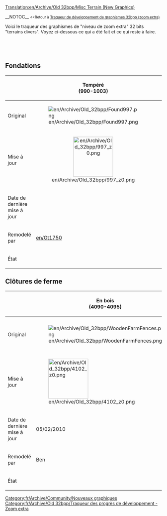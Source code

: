 [[Translation:en/Archive/Old 32bpp/Misc Terrain (New Graphics)]]


__NOTOC__
<small><<Retour à [[fr/Archive/Old 32bpp/Traqueur de développement de graphismes 32bpp (zoom extra)|Traqueur de développement de graphismes 32bpp (zoom extra)]]</small>

Voici le traqueur des graphismes de "niveau de zoom extra" 32 bits "terrains divers". Voyez ci-dessous ce qui a été fait et ce qui reste à faire.<br> 



<div><div style="display: table-cell; width:100%">{{fr/Archive/Old 32bpp/Barre de progression du traqueur 32bpp|terrains divers}}</div><div style="display: table-cell">&nbsp;</div></div>


{{fr/Archive/Old 32bpp/Clé de sprite du tracker}}

<onlyinclude>
==Fondations==
{| border=1 style="background:#e7ebff;"
!
!width=128| Tempéré  <br /> (990-1003)
!width=128| Arctique <br /> (328-341 ar)
!width=128| Tropical <br /> (517-530 tr)
!width=128| Pays des jouets  <br /> (543-556 to)
|-
!Original
|[[File:en/Archive/Old 32bpp/Found997.png]]
|[[File:en/Archive/Old 32bpp/Found c 335.png]]
|[[File:en/Archive/Old 32bpp/Found h 524.png]]
|[[File:en/Archive/Old 32bpp/Found t 550.png]]
|-
!Mise à jour
|align="center"|[[File:en/Archive/Old 32bpp/997 z0.png|128px]]
|
|align="center"|[[File:en/Archive/Old 32bpp/524 z0.png|128px]]
|
|-
!Date de dernière mise à jour
|
|
|
|
|-
!Remodelé par
|[[en/Gt1750]]
|
|
|
|-
!État
| {{fr/Archive/Old 32bpp/Statut du sprite du traqueur|z0 = fait |z1 = souhaité |z2 = souhaité }}
| {{fr/Archive/Old 32bpp/Statut du sprite du traqueur|z0 = souhaité |z1 = souhaité |z2 = souhaité }}
| {{fr/Archive/Old 32bpp/Statut du sprite du traqueur|z0 = fait |z1 = souhaité |z2 = souhaité }}
| {{fr/Archive/Old 32bpp/Statut du sprite du traqueur|z0 = non réclamé |z1 = non réclamé |z2 = non réclamé}}
|}

==Clôtures de ferme==
{| border=1 style="background:#e7ebff;"
!
!width=128| En bois <br /> (4090-4095) 
!width=128| Entrée en haie #1 <br /> (4096-4101)
!width=128| Haie #1 <br /> (4102-4107)
!width=128| Haie #2 <br /> (4108-4113)
!width=128| Haie #3 <br /> (4114-4119)
!width=128| Pierre    <br /> (4120-4125)
|-
!Original
|[[File:en/Archive/Old 32bpp/WoodenFarmFences.png]]
|[[File:en/Archive/Old 32bpp/Hedge-WoodenFarmFences.png]]
|[[File:en/Archive/Old 32bpp/Hedge1FarmFences.png]]
|[[File:en/Archive/Old 32bpp/Hedge2FarmFences.png]]
|[[File:en/Archive/Old 32bpp/Hedge3FarmFences.png]]
|[[File:en/Archive/Old 32bpp/StoneFarmFences.png]]
|-
!Mise à jour
|[[File:en/Archive/Old 32bpp/4102 z0.png|128px]]
|
|[[File:en/Archive/Old 32bpp/4090 z0.png|128px]]
|
|
|
|-
!Date de dernière mise à jour
|05/02/2010
|10/01/2008
|05/02/2010
|10/01/2008
|10/01/2008
|10/01/2008
|-
!Remodelé par
|Ben
|DaLuke
|Ben
|DaLuke
|DaLuke
|DaLuke
|-
!État
| {{fr/Archive/Old 32bpp/Statut du sprite du traqueur|z0 = fait |z1 = souhaité |z2 = souhaité }}
| {{fr/Archive/Old 32bpp/Statut du sprite du traqueur|z0 = souhaité |z1 = souhaité |z2 = souhaité }}
| {{fr/Archive/Old 32bpp/Statut du sprite du traqueur|z0 = fait |z1 = souhaité |z2 = souhaité }}
| {{fr/Archive/Old 32bpp/Statut du sprite du traqueur|z0 = souhaité |z1 = souhaité |z2 = souhaité }}
| {{fr/Archive/Old 32bpp/Statut du sprite du traqueur|z0 = souhaité |z1 = souhaité |z2 = souhaité }}
| {{fr/Archive/Old 32bpp/Statut du sprite du traqueur|z0 = souhaité |z1 = souhaité |z2 = souhaité }}
|}</onlyinclude>


{{fr/Archive/Old 32bpp/Navbox Développement graphique}}

[[Category:fr/Archive/Community/Nouveaux graphiques]][[Category:fr/Archive/Old 32bpp/Traqueur des progrès de développement - Zoom extra]]